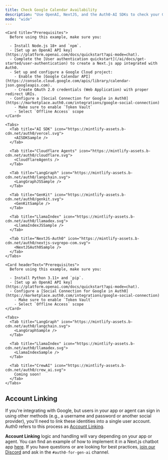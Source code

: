 ```yaml
---
title: Check Google Calendar Availability
description: "Use OpenAI, NextJS, and the Auth0-AI SDKs to check your Google Calendar availability."
mode: "wide"
---
```



<Tabs>
  <Tab title="Javascript" icon="js">

    <Card title="Prerequisites">
      Before using this example, make sure you:

      - Install Node.js 18+ and `npm`.
      - [Set up an OpenAI API key](https://platform.openai.com/docs/quickstart?api-mode=chat).
      - Complete the [User authentication quickstart](/ai/docs/get-started/user-authentication) to create a Next.js app integrated with Auth0.
      - Set up and configure a Google Cloud project:
        - Enable the [Google Calendar API](https://console.cloud.google.com/apis/library/calendar-json.googleapis.com).
        - Create OAuth 2.0 credentials (Web Application) with proper redirect URIs.
      - Configure a [Social Connection for Google in Auth0](https://marketplace.auth0.com/integrations/google-social-connection)
        - Make sure to enable `Token Vault`
        - Select `Offline Access` scope
    </Card>

    <Tabs>
      <Tab title="AI SDK" icon="https://mintlify-assets.b-cdn.net/auth0/vercel.svg">
        <AISDKSample />
      </Tab>

      <Tab title="Cloudflare Agents" icon="https://mintlify-assets.b-cdn.net/auth0/cloudflare.svg">
        <CloudflareAgents />
      </Tab>

      <Tab title="LangGraph" icon="https://mintlify-assets.b-cdn.net/auth0/langchain.svg">
        <LangGraphJSSample />
      </Tab>

      <Tab title="GenKit" icon="https://mintlify-assets.b-cdn.net/auth0/genkit.svg">
        <GenKitSample />
      </Tab>

      <Tab title="LlamaIndex" icon="https://mintlify-assets.b-cdn.net/auth0/llamadex.svg">
        <LlamaIndexJSSample />
      </Tab>

      <Tab title="NextJS-Auth0" icon="https://mintlify-assets.b-cdn.net/auth0/nextjs-svgrepo-com.svg">
        <NextJSAuth0Sample />
      </Tab>
    </Tabs>

  </Tab>

  <Tab title="Python" icon="python">

    <Card headerText="Prerequisites">
      Before using this example, make sure you:

      - Install Python 3.11+ and `pip`.
      - [Set up an OpenAI API key](https://platform.openai.com/docs/quickstart?api-mode=chat).
      - Configure a [Social Connection for Google in Auth0](https://marketplace.auth0.com/integrations/google-social-connection)
        - Make sure to enable `Token Vault`
        - Select `Offline Access` scope
    </Card>

    <Tabs>
      <Tab title="LangGraph" icon="https://mintlify-assets.b-cdn.net/auth0/langchain.svg">
        <LangGraphSample />
      </Tab>

      <Tab title="LlamaIndex" icon="https://mintlify-assets.b-cdn.net/auth0/llamadex.svg">
        <LlamaIndexSample />
      </Tab>

      <Tab title="CrewAI" icon="https://mintlify-assets.b-cdn.net/auth0/crew_ai.svg">
        Coming soon!
      </Tab>
    </Tabs>

  </Tab>
</Tabs>

## Account Linking

If you're integrating with Google, but users in your app or agent can sign in using other methods (e.g., a username and password or another social provider), you'll need to link these identities into a single user account. Auth0 refers to this process as [Account Linking](https://auth0.com/docs/manage-users/user-accounts/user-account-linking).

**Account Linking** logic and handling will vary depending on your app or agent. You can find an example of how to implement it in a Next.js chatbot app [here](https://github.com/auth0-lab/market0/blob/main/app/api/auth/%5Bauth0%5D/route.ts#L43). If you have questions or are looking for best practices, [join our Discord](http://discord.gg/XbQpZSF2Ys) and ask in the `#auth0-for-gen-ai` channel.

